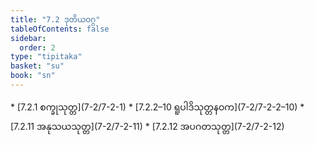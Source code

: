 ```yaml
---
title: "7.2 ဒုတိယဝဂ္ဂ"
tableOfContents: false
sidebar:
  order: 2
type: "tipitaka"
basket: "su"
book: "sn"
---
```



<DynamicBreadcrumb />



<TableOfContents book="sn" section="7.2">
* [7.2.1 စက္ခုသုတ္တ](7-2/7-2-1)
* [7.2.2–10 ရူပါဒိသုတ္တနဝက](7-2/7-2-2–10)
* [7.2.11 အနုသယသုတ္တ](7-2/7-2-11)
* [7.2.12 အပဂတသုတ္တ](7-2/7-2-12)
</TableOfContents>